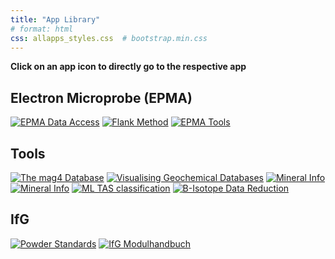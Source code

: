 ```yaml
---
title: "App Library"
# format: html
css: allapps_styles.css  # bootstrap.min.css
---
```


**Click on an app icon to directly go to the respective app**

## Electron Microprobe (EPMA)
::: {.image-grid}
[![EPMA Data Access](/images/epma_data_tools-logo.png)](https://epmatools.streamlit.app)
[![Flank Method](/microprobe/flank-method/images/flank-method-logo.png)](https://hezel2000-flank-method.share.connect.posit.cloud)
[![EPMA Tools](/images/epma-tools-logo.png)](https://tools-epma.streamlit.app)
:::

## Tools
::: {.image-grid}
[![The mag4 Database](/images/mag4-database-logo.png)](https://mag4datasharing-app.streamlit.app)
[![Visualising Geochemical Databases](/images/geoaccess-logo.png)](https://geoaccess.streamlit.app)
[![Mineral Info](/images/mineral-info-logo.png)](https://testauswahlminerale-bcybf6tgb5maialzhvrcv7.streamlit.app)
[![Mineral Info](/images/2d3d-model-logo.png)](https://chondrule-2d3d-model.streamlit.app)
[![ML TAS classification](/images/ml-tas-classification-logo.png)](https://01999b10-5d23-9a78-8113-2232a28cd5c6.share.connect.posit.cloud)
[![B-Isotope Data Reduction](/images/boron-reduction-logo.png)](https://boron-reduction.streamlit.app)
:::

## IfG
::: {.image-grid}
[![Powder Standards](/images/powder_standards-logo.png)](https://ifgpowderstandards.streamlit.app)
[![IfG Modulhandbuch](/images/ifg-modulhandbuch-logo.png)](https://hezel2000-ifg-modulhandbuch.share.connect.posit.cloud)
:::